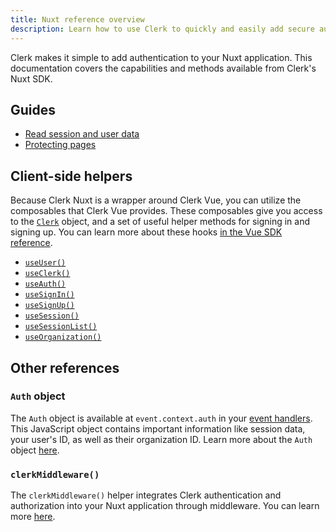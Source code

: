 ```yaml
---
title: Nuxt reference overview
description: Learn how to use Clerk to quickly and easily add secure authentication and user management to your Nuxt application.
---
```


Clerk makes it simple to add authentication to your Nuxt application. This documentation covers the capabilities and methods available from Clerk's Nuxt SDK.

## Guides

- [Read session and user data](/docs/references/nuxt/read-session-data)
- [Protecting pages](/docs/references/nuxt/protecting-pages)

## Client-side helpers

Because Clerk Nuxt is a wrapper around Clerk Vue, you can utilize the composables that Clerk Vue provides. These composables give you access to the [`Clerk`](/docs/references/javascript/clerk/clerk) object, and a set of useful helper methods for signing in and signing up. You can learn more about these hooks [in the Vue SDK reference](/docs/references/vue/overview).

- [`useUser()`](/docs/references/vue/use-user)
- [`useClerk()`](/docs/references/vue/use-clerk)
- [`useAuth()`](/docs/references/vue/use-auth)
- [`useSignIn()`](/docs/references/vue/use-sign-in)
- [`useSignUp()`](/docs/references/vue/use-sign-up)
- [`useSession()`](/docs/references/vue/use-session)
- [`useSessionList()`](/docs/references/vue/use-session-list)
- [`useOrganization()`](/docs/references/vue/use-organization)

## Other references

### `Auth` object

The `Auth` object is available at `event.context.auth` in your [event handlers](https://h3.unjs.io/guide/event-handler). This JavaScript object contains important information like session data, your user's ID, as well as their organization ID. Learn more about the `Auth` object [here](/docs/references/nextjs/auth-object).

### `clerkMiddleware()`

The `clerkMiddleware()` helper integrates Clerk authentication and authorization into your Nuxt application through middleware. You can learn more [here](/docs/references/nuxt/clerk-middleware).
